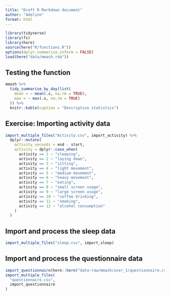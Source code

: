 ```yaml
---
title: "Draft R Markdown document"
author: "Adeline"
format: html
---
```


```r
library(tidyverse)
library(fs)
library(here)
source(here("R/functions.R"))
options(dplyr.summarise.inform = FALSE)
load(here("data/mmash.rda"))
```

## Testing the function

```r
mmash %>%
  tidy_summarise_by_day(list(
    mean = ~ mean(.x, na.rm = TRUE),
    max = ~ max(.x, na.rm = TRUE)
  )) %>%
  knitr::kable(caption = "Descriptive statistics")
```

## Exercise: Importing activity data

```r
import_multiple_files("Activity.csv", import_activity) %>%
  dplyr::mutate(
    activity_seconds = end - start,
    activity = dplyr::case_when(
      activity == 1 ~ "sleeping",
      activity == 2 ~ "laying down",
      activity == 3 ~ "sitting",
      activity == 4 ~ "light movement",
      activity == 5 ~ "medium movement",
      activity == 6 ~ "heavy movement",
      activity == 7 ~ "eating",
      activity == 8 ~ "small screen usage",
      activity == 9 ~ "large screen usage",
      activity == 10 ~ "coffee drinking",
      activity == 11 ~ "smoking",
      activity == 12 ~ "alcohol consumption"
    )
  )
```

## Import and process the sleep data

```r
import_multiple_files("sleep.csv", import_sleep)
```

## Import and process the questionnaire data

```r
import_questionnaire(here::here("data-raw/mmash/user_1/questionnaire.csv"))
import_multiple_files(
  "questionnaire.csv",
  import_questionnaire
)
```
